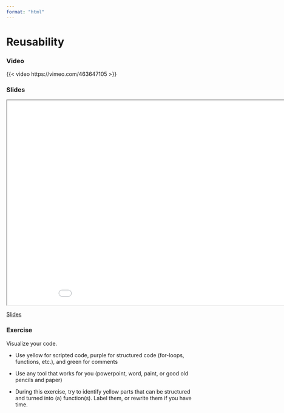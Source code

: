 ```yaml
---
format: "html"
---
```


# Reusability

### Video

{{< video https://vimeo.com/463647105 >}}


### Slides

```{=html}
<iframe class="slide-deck" src="../slides/slides_cq_reusability.html" title="Code Reusability" width="960" height="540">
</iframe>
```

[Slides](slides/slides_code-quality.html#12)

### Exercise

Visualize your code.

* Use yellow for scripted code, purple for structured code (for-loops, functions, etc.), and green for comments

* Use any tool that works for you (powerpoint, word, paint, or good old pencils and paper)

* During this exercise, try to identify yellow parts that can be structured and turned into (a) function(s). Label them, or rewrite them if you have time.
